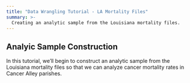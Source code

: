 ```yaml
---
title: "Data Wrangling Tutorial - LA Mortality Files"
summary: >-
  Creating an analytic sample from the Louisiana mortality files. 
---
```


## Analyic Sample Construction
In this tutorial, we'll begin to construct an analytic sample from the Louisiana mortality files so that we can analyze cancer mortality rates in Cancer Alley parishes.

